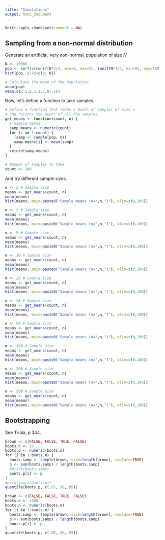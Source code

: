 ---
title: "Simulations"
output: html_document
---

```{r setup, include=FALSE}
knitr::opts_chunk$set(comment = NA)
```

## Sampling from a non-normal distribution

Generate an artificial, very non-normal, population of size $N$
```{r}
N <- 10000
pop <- sort(c(runif(N*3/4, min=0, max=5), runif(N*1/4, min=95, max=100)))
hist(pop, ylim=c(0, N))

# Calculate the mean of the population
mean(pop)
mean(c(2.5,2.5,2.5,97.5))
```

Now, let's define a function to take samples.

```{r}
# Define a function that takes a bunch of samples of size n
# and returns the means of all the samples.
get_means <- function(count, n) {
  # Sample means
  samp.means <- numeric(count)
  for (i in 1:count) {
    (samp <- sample(pop, n))
    samp.means[i] <- mean(samp)
  }
  return(samp.means)
}

# Number of samples to take
count <- 100
```

And try different sample sizes.

```{r}
n <- 2 # Sample size
means <- get_means(count, n)
mean(means)
hist(means, main=paste0("Sample means (n=",n,")"), xlim=c(0,100))
```

```{r}
n <- 3 # Sample size
means <- get_means(count, n)
mean(means)
hist(means, main=paste0("Sample means (n=",n,")"), xlim=c(0,100))
```

```{r}
n <- 5 # Sample size
means <- get_means(count, n)
mean(means)
hist(means, main=paste0("Sample means (n=",n,")"), xlim=c(0,100))
```

```{r}
n <- 10 # Sample size
means <- get_means(count, n)
mean(means)
hist(means, main=paste0("Sample means (n=",n,")"), xlim=c(0,100))
```

```{r}
n <- 20 # Sample size
means <- get_means(count, n)
mean(means)
hist(means, main=paste0("Sample means (n=",n,")"), xlim=c(0,100))
```

```{r}
n <- 30 # Sample size
means <- get_means(count, n)
mean(means)
hist(means, main=paste0("Sample means (n=",n,")"), xlim=c(0,100))
```

```{r}
n <- 50 # Sample size
means <- get_means(count, n)
mean(means)
hist(means, main=paste0("Sample means (n=",n,")"), xlim=c(0,100))
```

```{r}
n <- 100 # Sample size
means <- get_means(count, n)
mean(means)
hist(means, main=paste0("Sample means (n=",n,")"), xlim=c(0,100))
```

```{r}
n <- 200 # Sample size
means <- get_means(count, n)
mean(means)
hist(means, main=paste0("Sample means (n=",n,")"), xlim=c(0,100))
```

```{r}
n <- 500 # Sample size
means <- get_means(count, n)
mean(means)
hist(means, main=paste0("Sample means (n=",n,")"), xlim=c(0,100))
```

## Bootstrapping

See Triola, p 344.

```{r}
brown <- c(FALSE, FALSE, TRUE, FALSE)
boots.n <- 20
boots.p <- numeric(boots.n)
for (i in 1:boots.n) {
  boots.samp <- sample(brown, size=length(brown), replace=TRUE)
  p <- sum(boots.samp) / length(boots.samp)
  #print(boots.samp)
  boots.p[i] <- p
}
#print(sort(boots.p))
quantile(boots.p, c(.05,.50,.95))
```

```{r}
brown <- c(FALSE, FALSE, TRUE, FALSE)
boots.n <- 1000
boots.p <- numeric(boots.n)
for (i in 1:boots.n) {
  boots.samp <- sample(brown, size=length(brown), replace=TRUE)
  p <- sum(boots.samp) / length(boots.samp)
  boots.p[i] <- p
}
quantile(boots.p, c(.05,.50,.95))
```